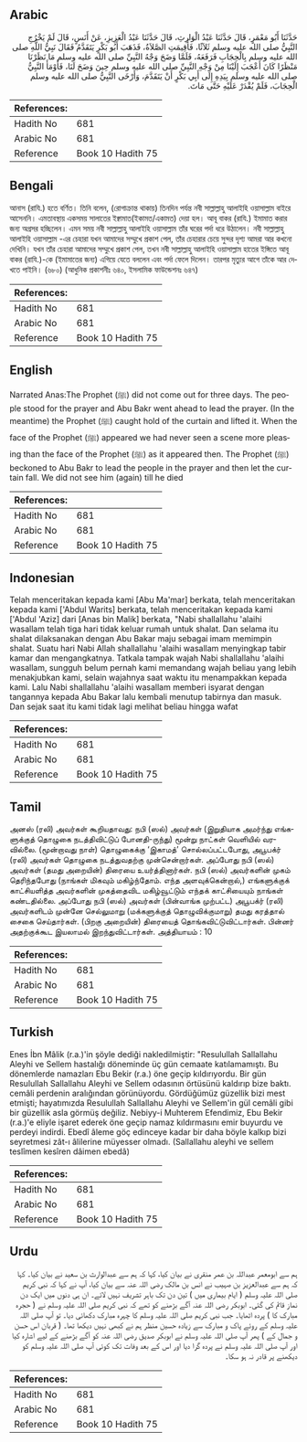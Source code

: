 ## Arabic


<div dir="rtl" lang="ar" style={{fontSize:'larger',backgroundColor:'#f8f9fa',padding:20}}>
حَدَّثَنَا أَبُو مَعْمَرٍ، قَالَ حَدَّثَنَا عَبْدُ الْوَارِثِ، قَالَ حَدَّثَنَا عَبْدُ الْعَزِيزِ، عَنْ أَنَسٍ، قَالَ لَمْ يَخْرُجِ النَّبِيُّ صلى الله عليه وسلم ثَلاَثًا، فَأُقِيمَتِ الصَّلاَةُ، فَذَهَبَ أَبُو بَكْرٍ يَتَقَدَّمُ فَقَالَ نَبِيُّ اللَّهِ صلى الله عليه وسلم بِالْحِجَابِ فَرَفَعَهُ، فَلَمَّا وَضَحَ وَجْهُ النَّبِيِّ صلى الله عليه وسلم مَا نَظَرْنَا مَنْظَرًا كَانَ أَعْجَبَ إِلَيْنَا مِنْ وَجْهِ النَّبِيِّ صلى الله عليه وسلم حِينَ وَضَحَ لَنَا، فَأَوْمَأَ النَّبِيُّ صلى الله عليه وسلم بِيَدِهِ إِلَى أَبِي بَكْرٍ أَنْ يَتَقَدَّمَ، وَأَرْخَى النَّبِيُّ صلى الله عليه وسلم الْحِجَابَ، فَلَمْ يُقْدَرْ عَلَيْهِ حَتَّى مَاتَ‏.‏
</div>
<div style={{backgroundColor:'#f8f9fa',padding:20, marginBottom: 10}}><table> <thead> <tr> <th>References:</th> <th></th> </tr> </thead> <tbody><tr><td>Hadith No</td><td>681</td></tr><tr><td>Arabic No</td><td>681</td></tr><tr><td>Reference</td><td>Book 10 Hadith 75</td></tr></tbody></table></div>

## Bengali


<div dir="ltr" lang="bn" style={{fontSize:'larger',backgroundColor:'#f8f9fa',padding:20}}>
আনাস (রাযি.) হতে বর্ণিত। তিনি বলেন, (রোগাক্রান্ত থাকায়) তিনদিন পর্যন্ত নবী সাল্লাল্লাহু আলাইহি ওয়াসাল্লাম বাইরে আসেননি। এমতাবস্থায় একসময় সালাতের ইক্বামাত(ইকামত/একামত) দেয়া হল। আবূ বাকর (রাযি.) ইমামাত করার জন্য অগ্রসর হচ্ছিলেন। এমন সময় নবী সাল্লাল্লাহু আলাইহি ওয়াসাল্লাম তাঁর ঘরের পর্দা ধরে উঠালেন। নবী সাল্লাল্লাহু আলাইহি ওয়াসাল্লাম -এর চেহারা যখন আমাদের সম্মুখে প্রকাশ পেল, তাঁর চেহারার চেয়ে সুন্দর দৃশ্য আমরা আর কখনো দেখিনি। যখন তাঁর চেহারা আমাদের সম্মুখে প্রকাশ পেল, তখন নবী সাল্লাল্লাহু আলাইহি ওয়াসাল্লাম হাতের ইঙ্গিতে আবূ বাকর (রাযি.)-কে (ইমামাতের জন্য) এগিয়ে যেতে বললেন এবং পর্দা ফেলে দিলেন। তারপর মৃত্যুর আগে তাঁকে আর দেখতে পাইনি। (৬৮০) (আধুনিক প্রকাশনীঃ ৬৪০, ইসলামিক ফাউন্ডেশনঃ ৬৪৭)
</div>
<div style={{backgroundColor:'#f8f9fa',padding:20, marginBottom: 10}}><table> <thead> <tr> <th>References:</th> <th></th> </tr> </thead> <tbody><tr><td>Hadith No</td><td>681</td></tr><tr><td>Arabic No</td><td>681</td></tr><tr><td>Reference</td><td>Book 10 Hadith 75</td></tr></tbody></table></div>

## English


<div dir="ltr" lang="en" style={{fontSize:'larger',backgroundColor:'#f8f9fa',padding:20}}>
Narrated Anas:The Prophet (ﷺ) did not come out for three days. The people stood for the prayer and Abu Bakr went ahead to lead the prayer. (In the meantime) the Prophet (ﷺ) caught hold of the curtain and lifted it. When the face of the Prophet (ﷺ) appeared we had never seen a scene more pleasing than the face of the Prophet (ﷺ) as it appeared then. The Prophet (ﷺ) beckoned to Abu Bakr to lead the people in the prayer and then let the curtain fall. We did not see him (again) till he died
</div>
<div style={{backgroundColor:'#f8f9fa',padding:20, marginBottom: 10}}><table> <thead> <tr> <th>References:</th> <th></th> </tr> </thead> <tbody><tr><td>Hadith No</td><td>681</td></tr><tr><td>Arabic No</td><td>681</td></tr><tr><td>Reference</td><td>Book 10 Hadith 75</td></tr></tbody></table></div>

## Indonesian


<div dir="ltr" lang="id" style={{fontSize:'larger',backgroundColor:'#f8f9fa',padding:20}}>
Telah menceritakan kepada kami [Abu Ma'mar] berkata, telah menceritakan kepada kami ['Abdul Warits] berkata, telah menceritakan kepada kami ['Abdul 'Aziz] dari [Anas bin Malik] berkata, "Nabi shallallahu 'alaihi wasallam telah tiga hari tidak keluar rumah untuk shalat. Dan selama itu shalat dilaksanakan dengan Abu Bakar maju sebagai imam memimpin shalat. Suatu hari Nabi Allah shallallahu 'alaihi wasallam menyingkap tabir kamar dan mengangkatnya. Tatkala tampak wajah Nabi shallallahu 'alaihi wasallam, sungguh belum pernah kami memandang wajah beliau yang lebih menakjubkan kami, selain wajahnya saat waktu itu menampakkan kepada kami. Lalu Nabi shallallahu 'alaihi wasallam memberi isyarat dengan tangannya kepada Abu Bakar lalu kembali menutup tabirnya dan masuk. Dan sejak saat itu kami tidak lagi melihat beliau hingga wafat
</div>
<div style={{backgroundColor:'#f8f9fa',padding:20, marginBottom: 10}}><table> <thead> <tr> <th>References:</th> <th></th> </tr> </thead> <tbody><tr><td>Hadith No</td><td>681</td></tr><tr><td>Arabic No</td><td>681</td></tr><tr><td>Reference</td><td>Book 10 Hadith 75</td></tr></tbody></table></div>

## Tamil


<div dir="ltr" lang="ta" style={{fontSize:'larger',backgroundColor:'#f8f9fa',padding:20}}>
அனஸ் (ரலி) அவர்கள் கூறியதாவது: நபி (ஸல்) அவர்கள் (இறுதியாக அமர்ந்து எங்களுக்குத் தொழுகை நடத்திவிட்டுப் போனதி-ருந்து) மூன்று நாட்கள் வெளியில் வரவில்லை. (மூன்றாவது நாள்) தொழுகைக்கு ‘இகாமத்’ சொல்லப்பட்டபோது, அபூபக்ர் (ரலி) அவர்கள் தொழுகை நடத்துவதற்கு முன்சென்றார்கள். அப்போது நபி (ஸல்) அவர்கள் (தமது அறையின்) திரையை உயர்த்தினார்கள். நபி (ஸல்) அவர்களின் முகம் தெரிந்தபோது (நாங்கள் மிகவும் மகிழ்ந்தோம். எந்த அளவுக்கென்றால்,) எங்களுக்குக் காட்சியளித்த அவர்களின் முகத்தைவிட மகிழ்வூட்டும் எந்தக் காட்சியையும் நாங்கள் கண்டதில்லை. அப்போது நபி (ஸல்) அவர்கள் (பின்வாங்க முற்பட்ட) அபூபக்ர் (ரலி) அவர்களிடம் முன்னே செல்லுமாறு (மக்களுக்குத் தொழுவிக்குமாறு) தமது கரத்தால் சைகை செய்தார்கள். (பிறகு அறையின்) திரையைத் தொங்கவிட்டுவிட்டார்கள். பின்னர் அதற்குக்கூட இயலாமல் இறந்துவிட்டார்கள். அத்தியாயம் : 10
</div>
<div style={{backgroundColor:'#f8f9fa',padding:20, marginBottom: 10}}><table> <thead> <tr> <th>References:</th> <th></th> </tr> </thead> <tbody><tr><td>Hadith No</td><td>681</td></tr><tr><td>Arabic No</td><td>681</td></tr><tr><td>Reference</td><td>Book 10 Hadith 75</td></tr></tbody></table></div>

## Turkish


<div dir="ltr" lang="tr" style={{fontSize:'larger',backgroundColor:'#f8f9fa',padding:20}}>
Enes İbn Mâlik (r.a.)'in şöyle dediği nakledilmiştir: "Resulullah Sallallahu Aleyhi ve Sellem hastalığı döneminde üç gün cemaate katılamamıştı. Bu dönemlerde namazları Ebu Bekir (r.a.) öne geçip kıldırıyordu. Bir gün Resulullah Sallallahu Aleyhi ve Sellem odasının örtüsünü kaldırıp bize baktı. cemâli perdenin aralığından görünüyordu. Gördüğümüz güzellik bizi mest etmişti; hayatımızda Resulullah Sallallahu Aleyhi ve Sellem'in gül cemâli gibi bir güzellik asla görmüş değiliz. Nebiyy-i Muhterem Efendimiz, Ebu Bekir (r.a.)'e eliyle işaret ederek öne geçip namaz kıldırmasını emir buyurdu ve perdeyi indirdi. Ebedî âleme göç edinceye kadar bir daha böyle kalkıp bizi seyretmesi zât-ı âlilerine müyesser olmadı. (Sallallahu aleyhi ve sellem teslîmen kesîren dâimen ebedâ)
</div>
<div style={{backgroundColor:'#f8f9fa',padding:20, marginBottom: 10}}><table> <thead> <tr> <th>References:</th> <th></th> </tr> </thead> <tbody><tr><td>Hadith No</td><td>681</td></tr><tr><td>Arabic No</td><td>681</td></tr><tr><td>Reference</td><td>Book 10 Hadith 75</td></tr></tbody></table></div>

## Urdu


<div dir="rtl" lang="ur" style={{fontSize:'larger',backgroundColor:'#f8f9fa',padding:20}}>
ہم سے ابومعمر عبداللہ بن عمر منقری نے بیان کیا، کہا کہ ہم سے عبدالوارث بن سعید نے بیان کیا۔ کہا کہ ہم سے عبدالعزیز بن صہیب نے انس بن مالک رضی اللہ عنہ سے بیان کیا، آپ نے کہا کہ نبی کریم صلی اللہ علیہ وسلم ( ایام بیماری میں ) تین دن تک باہر تشریف نہیں لائے۔ ان ہی دنوں میں ایک دن نماز قائم کی گئی۔ ابوبکر رضی اللہ عنہ آگے بڑھنے کو تھے کہ نبی کریم صلی اللہ علیہ وسلم نے ( حجرہ مبارک کا ) پردہ اٹھایا۔ جب نبی کریم صلی اللہ علیہ وسلم کا چہرہ مبارک دکھائی دیا۔ تو آپ صلی اللہ علیہ وسلم کے روئے پاک و مبارک سے زیادہ حسین منظر ہم نے کبھی نہیں دیکھا تھا۔ ( قربان اس حسن و جمال کے ) پھر آپ صلی اللہ علیہ وسلم نے ابوبکر صدیق رضی اللہ عنہ کو آگے بڑھنے کے لیے اشارہ کیا اور آپ صلی اللہ علیہ وسلم نے پردہ گرا دیا اور اس کے بعد وفات تک کوئی آپ صلی اللہ علیہ وسلم کو دیکھنے پر قادر نہ ہو سکا۔
</div>
<div style={{backgroundColor:'#f8f9fa',padding:20, marginBottom: 10}}><table> <thead> <tr> <th>References:</th> <th></th> </tr> </thead> <tbody><tr><td>Hadith No</td><td>681</td></tr><tr><td>Arabic No</td><td>681</td></tr><tr><td>Reference</td><td>Book 10 Hadith 75</td></tr></tbody></table></div>